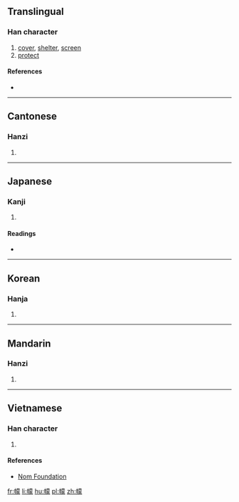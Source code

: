 ==Translingual==

===Han character===
{{Han char|rn=50|rad=巾|as=14|sn=17|four=44232|canj=LBTBO|ids=⿰巾蒙}}

# [[cover]], [[shelter]], [[screen]]
# [[protect]]

====References====
* {{Han ref|kx=0337.200|dkj=09122|dj=0644.250|hdz=10755.130|uh=5E6A|ud=24170|bh=ECDC|bd=60636}}

----

==Cantonese==

===Hanzi===
{{yue-hanzi|jyut=[[mung4]]|y=mung4}}

# {{defn|lang=yue|sort=巾14}}

----

==Japanese==

===Kanji===
{{ja-kanji|grade=|rs=巾14}}

# {{defn|lang=ja|sort=巾14}}

====Readings====
* {{ja-readings|on=[[ぼう]] (bō), [[む]] (mu), [[もう]] (mō)|kun=[[ふくさ]] (fukusa)}}

----

==Korean==

===Hanja===
{{ko-hanja|hangeul=몽|rv=mong|mr=mong}}

# {{defn|lang=ko|sort=巾14}}

----

==Mandarin==

===Hanzi===
{{cmn-hanzi|pin=[[méng]] ([[meng2]])|wg=meng<sup>2</sup>}}

# {{defn|lang=cmn|sort=巾14}}

----

==Vietnamese==

===Han character===
{{vi-readings|rs=巾14| hanviet = [[mùng]], [[màn]], [[móng]]}}

# {{defn|lang=vi|sort=巾14}}

====References====
*[http://nomfoundation.org/common/nom_details.php?codepoint=5e6a Nom Foundation]

[[fr:幪]]
[[li:幪]]
[[hu:幪]]
[[pl:幪]]
[[zh:幪]]